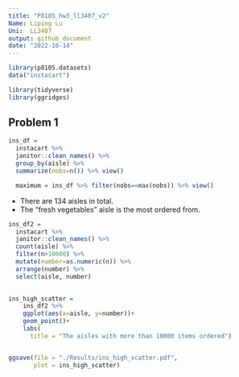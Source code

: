 ```yaml
---
title: "P8105_hw3_ll3407_v2"
Name: Liping Lu
Uni:  LL3407
output: github_document
date: "2022-10-14"
---
```


```r
library(p8105.datasets)
data("instacart")

library(tidyverse)
library(ggridges)
```

## Problem 1

```r
ins_df = 
  instacart %>% 
  janitor::clean_names() %>% 
  group_by(aisle) %>% 
  summarize(nobs=n()) %>% view()

  maximum = ins_df %>% filter(nobs==max(nobs)) %>% view() 
```

* There are 134 aisles in total.   
* The "fresh vegetables" aisle is the most ordered from. 

```r
ins_df2 = 
  instacart %>% 
  janitor::clean_names() %>% 
  count(aisle) %>% 
  filter(n>10000) %>%
  mutate(number=as.numeric(n)) %>% 
  arrange(number) %>% 
  select(aisle, number)
  

```

```r
ins_high_scatter = 
    ins_df2 %>% 
    ggplot(aes(x=aisle, y=number))+
    geom_point()+
    labs(
      title = "The aisles with more than 10000 items ordered") 


ggsave(file = "./Results/ins_high_scatter.pdf",
       plot = ins_high_scatter)

```

